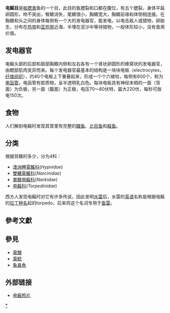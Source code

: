 {{Automatic Taxobox
| name = 電鰩目
| fossil_range = {{Fossil range|始新世|現今|ref=<ref name=FB>{{FishBase order|order=Torpediniformes|year=2011|month=February}}</ref>}}
| image = Torpedo marmorata2.jpg
| image_width = 240px
| image_caption = {{link-en|石紋電鰩|Marbled electric ray}}<br>(''Torpedo marmorata'')
| image2 = Fish4345 - Flickr - NOAA Photo Library.jpg
| image2_width = 240px
| image2_caption = {{link-en|小雙鰭電鰩|Lesser electric ray}}<br>(''Narcine bancroftii'')
| taxon = Torpediniformes
| authority = [[Don_Fernando_de_Buen_y_Lozano|F. de Buen]], 1926
| subdivision_ranks = [[科|科]]
| subdivision =
見內文
}}

'''电鳐目'''是[[板腮类|板腮类]]鱼的一个目，此目的鱼腮裂和口都在腹位，有五个腮裂，身体平扁卵圆形，吻不突出，臀鳍消失，尾鳍很小，胸鳍宽大，胸鳍前缘和体侧相连接。在胸鳍和头之间的身体每侧有一个大的发电器官，能发电，以电击敌人或猎物，卵胎生，分布在[[热带|热带]]和[[亚热带|亚热带]]近海，半埋在泥沙中等待猎物，一般体形较小，没有食用价值。
==发电器官==
电鳐头部的后部和肩部胸鳍内侧和左右各有一个肾状卵圆形的蜂窝状的发电器官，由鳃部肌肉变异而来。每个发电器官最基本的结构是一块块电板（electrocytes，[[纤维组织|纤维组织]]），约40个电板上下重叠起来，形成一个个六棱柱，每侧有600个，称为[[电函管|电函管]]。电函管有胶质物，呈半透明乳白色。每块电板具有神经末梢的一面（背面）为负极，另一面（腹面）为正极，电压70～80伏特，最大220伏，每秒可放电150次。

==食物==
人们解剖电鳐时发现其胃里有完整的[[鳗鱼|鳗鱼]]、[[比目鱼|比目鱼]]和[[鲑鱼|鲑鱼]]。

==分类==
根据背鳍的多少，分为4科：
* [[澳洲睡電鰩科|澳洲睡電鰩科]](''Hypnidae'')
* [[雙鰭電鰩科|雙鰭電鰩科]](''Narcinidae'')
* [[單鳍电鳐科|單鳍电鳐科]](''Narkidae'')
* [[电鳐科|电鳐科]](''Torpedinidae'')

西方人发现电鳐时对它有许多传说，因此发明[[水雷|水雷]]后，水雷的[[英语|英语]]名称是根据电鳐的[[拉丁种名|拉丁种名]]起的torpedo，后来将这个名词专用于[[鱼雷|鱼雷]]。

== 參考文獻 ==
{{reflist}}

== 參見 ==
* [[電鰻|電鰻]]
* [[電鯰|電鯰]]
* [[象鼻魚科|象鼻魚]]

==外部链接==
*[http://www.oceanlight.com/html/lesser_electric_ray.html 电鳐照片] {{Wayback|url=http://www.oceanlight.com/html/lesser_electric_ray.html |date=20040807175929 }}
{{Chondrichthyes}}
{{Taxonbar|from=Q41317}}
{{鱼类小作品}}


[[Category:电鳐目|*]]